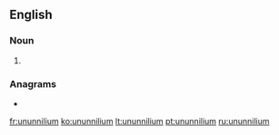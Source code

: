 ==English==
{{elements|Uun|unnilennium|Une|unununium|Uun}}

===Noun===
{{en-noun|-}}

# {{lb|en|chemistry|dated}} {{former name of|darmstadtium|lang=en}}

===Anagrams===
* {{l|en|unnilunium}}

[[fr:ununnilium]]
[[ko:ununnilium]]
[[lt:ununnilium]]
[[pt:ununnilium]]
[[ru:ununnilium]]